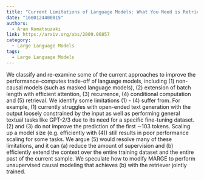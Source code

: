 ```yaml
---
title: "Current Limitations of Language Models: What You Need is Retrieval"
date: "1600124400015"
authors:
  - Aran Komatsuzaki
link: https://arxiv.org/abs/2009.06857
category:
  - Large Language Models
tags:
  - Large Language Models
---
```


We classify and re-examine some of the current approaches to improve the performance-computes trade-off of language models, including (1) non-causal models (such as masked language models), (2) extension of batch length with efficient attention, (3) recurrence, (4) conditional computation and (5) retrieval. We identify some limitations (1) - (4) suffer from. For example, (1) currently struggles with open-ended text generation with the output loosely constrained by the input as well as performing general textual tasks like GPT-2/3 due to its need for a specific fine-tuning dataset. (2) and (3) do not improve the prediction of the first ∼103 tokens. Scaling up a model size (e.g. efficiently with (4)) still results in poor performance scaling for some tasks. We argue (5) would resolve many of these limitations, and it can (a) reduce the amount of supervision and (b) efficiently extend the context over the entire training dataset and the entire past of the current sample. We speculate how to modify MARGE to perform unsupervised causal modeling that achieves (b) with the retriever jointly trained.
